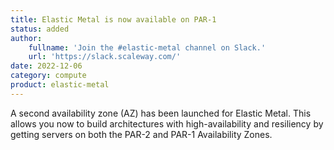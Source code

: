 ```yaml
---
title: Elastic Metal is now available on PAR-1
status: added
author:
    fullname: 'Join the #elastic-metal channel on Slack.'
    url: 'https://slack.scaleway.com/'
date: 2022-12-06
category: compute
product: elastic-metal
---
```



A second availability zone (AZ) has been launched for Elastic Metal. This allows you now to build architectures with high-availability and resiliency by getting servers on both the PAR-2 and PAR-1 Availability Zones.